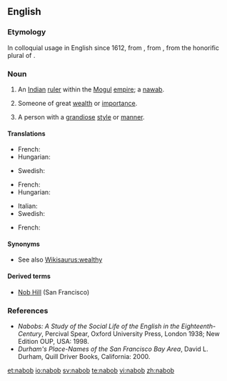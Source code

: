 ==English==

===Etymology===
In colloquial usage in English since 1612, from {{etyl|ur}}, from {{etyl|fa}}, from the honorific plural of {{etyl|ar}} {{term|نائب|tr=nā’ib|sc=Arab||deputy}}.

===Noun===
{{en-noun}}

# An [[Indian]] [[ruler]] within the [[Mogul]] [[empire]]; a [[nawab]].
# {{context|by extension}} Someone of great [[wealth]] or [[importance]].
# {{context|by extension}} A person with a [[grandiose]] [[style]] or [[manner]].

====Translations====
{{trans-top|an Indian ruler}}
* French: {{t+|fr|nabab|m}}
* Hungarian: {{t-|hu|nábob}}
{{trans-mid}}
* Swedish: {{t|sv|nabob}}
{{trans-bottom}}

{{trans-top|someone of great wealth}}
* French: {{t+|fr|nabab|m}}
* Hungarian: {{t-|hu|nábob}}
{{trans-mid}}
* Italian: {{t|it|nababbo}}
* Swedish: {{t|sv|nabob}}
{{trans-bottom}}

{{trans-top|someone with grandiose style or manner}}
* French: {{t+|fr|nabab|m}}
{{trans-mid}}
{{trans-bottom}}

====Synonyms====
* See also [[Wikisaurus:wealthy]]

====Derived terms====
* [[Nob Hill]] (San Francisco) 

===References===
*''Nabobs: A Study of the Social Life of the English in the Eighteenth-Century'', Percival Spear, Oxford University Press, London 1938; New Edition OUP, USA: 1998.
*''Durham's Place-Names of the San Francisco Bay Area'', David L. Durham, Quill Driver Books, California: 2000.

[[et:nabob]]
[[io:nabob]]
[[sv:nabob]]
[[te:nabob]]
[[vi:nabob]]
[[zh:nabob]]